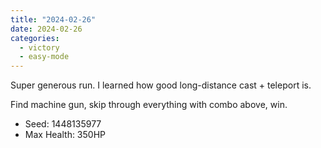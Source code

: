 ```yaml
---
title: "2024-02-26"
date: 2024-02-26
categories:
  - victory
  - easy-mode
---
```


Super generous run. I learned how good long-distance cast + teleport is.

Find machine gun, skip through everything with combo above, win.

- Seed: 1448135977
- Max Health: 350HP
